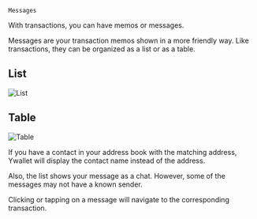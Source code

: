 
`Messages`

With transactions, you can have memos or messages.

Messages are your transaction memos shown in a
more friendly way. Like transactions, they can
be organized as a list or as a table.

## List
![List](./messages/2024-03-07_23-50-43.png)

## Table
![Table](./messages/2024-03-07_23-50-22.png)

If you have a contact in your address book
with the matching address, Ywallet will display
the contact name instead of the address.

Also, the list shows your message as a chat.
However, some of the messages may not
have a known sender.

Clicking or tapping on a message will navigate
to the corresponding transaction.
